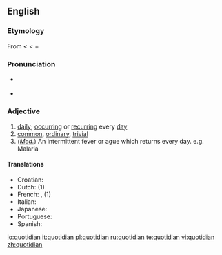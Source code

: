 ==English==

===Etymology===
From {{L.}} {{term|quotidianus|quotīdiānus|everyday|lang=la}} < {{term|quotidie|quotīdiē|daily|lang=la}} < {{term|quot||how many|lang=la}} + {{term|dies|diēs|day|lang=la}}

===Pronunciation===
* {{a|RP}} {{IPA|/kwɒˈtɪdɪən/}}
* {{audio|en-us-quotidian.ogg|Audio (US)}}

===Adjective===
{{en-adj}}

# [[daily]]; [[occurring]] or [[recurring]] every [[day]]
# [[common]], [[ordinary]], [[trivial]]
# (''[[medical|Med.]]'') An intermittent fever or ague which returns every day. e.g. Malaria

====Translations====
*Croatian: {{t|hr|dnevno}}
*Dutch: {{t|nl|alledaags}} (1)
*French: {{t|fr|quotidien|m}}, {{t|fr|quotidienne|f}} (1)
*Italian: {{t|it|quotidiano}}
*Japanese: {{t|ja|毎日|tr=まいにち, mainichi|sc=Jpan}}
*Portuguese: {{t|pt|quotidiano}}
*Spanish: {{t|es|cotidiano}}

[[io:quotidian]]
[[it:quotidian]]
[[pl:quotidian]]
[[ru:quotidian]]
[[te:quotidian]]
[[vi:quotidian]]
[[zh:quotidian]]